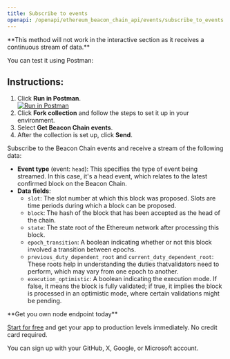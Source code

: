 ---
title: Subscribe to events
openapi: /openapi/ethereum_beacon_chain_api/events/subscribe_to_events.json GET /0a9d79d93fb2f4a4b1e04695da2b77a7/eth/v1/events
---

<Note>
**This method will not work in the interactive section as it receives a continuous stream of data.**

You can test it using Postman:

## Instructions:

1. Click **Run in Postman**.  
   [![Run in Postman](https://run.pstmn.io/button.svg)](https://app.getpostman.com/run-collection/20722034-74bcf624-cd2a-47ff-b790-ec3e25c138fa?action=collection%2Ffork&collection-url=entityId%3D20722034-74bcf624-cd2a-47ff-b790-ec3e25c138fa%26entityType%3Dcollection%26workspaceId%3Df1ba12a1-51de-4de6-8a9e-97b26ce685e0)
2. Click **Fork collection** and follow the steps to set it up in your environment.
3. Select **Get Beacon Chain events**.
4. After the collection is set up, click **Send**.
</Note>


Subscribe to the Beacon Chain events and receive a stream of the following data:

* **Event type** (event: `head`): This specifies the type of event being streamed. In this case, it's a head event, which relates to the latest confirmed block on the Beacon Chain.
* **Data fields**:
  + `slot`: The slot number at which this block was proposed. Slots are time periods during which a block can be proposed.
  + `block`: The hash of the block that has been accepted as the head of the chain.
  + `state`: The state root of the Ethereum network after processing this block.
  + `epoch_transition`: A boolean indicating whether or not this block involved a transition between epochs.
  + `previous_duty_dependent_root` and `current_duty_dependent_root`: These roots help in understanding the duties thatvalidators need to perform, which may vary from one epoch to another.
  + `execution_optimistic`: A boolean indicating the execution mode. If false, it means the block is fully validated; if true, it implies the block is processed in an optimistic mode, where certain validations might be pending.

<Check>
**Get you own node endpoint today**

[Start for free](https://console.chainstack.com/) and get your app to production levels immediately. No credit card required.

You can sign up with your GitHub, X, Google, or Microsoft account.
</Check>
